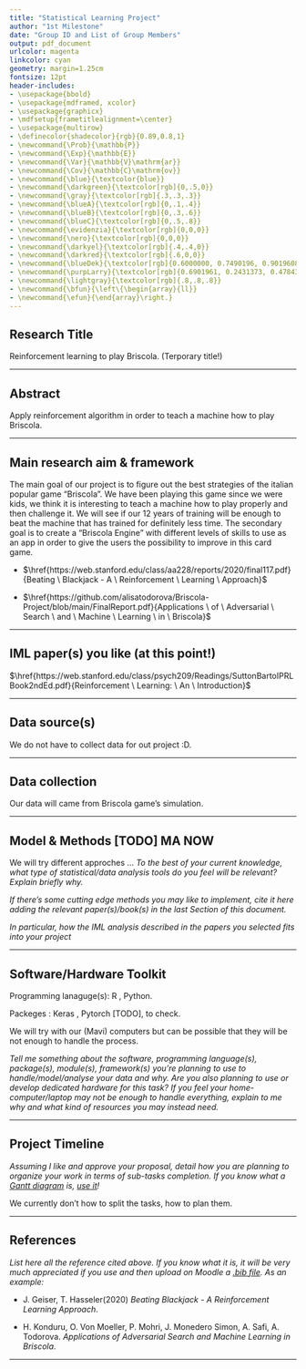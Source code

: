 ```yaml
---
title: "Statistical Learning Project"
author: "1st Milestone"
date: "Group ID and List of Group Members"
output: pdf_document
urlcolor: magenta
linkcolor: cyan
geometry: margin=1.25cm
fontsize: 12pt
header-includes:
- \usepackage{bbold}
- \usepackage{mdframed, xcolor}
- \usepackage{graphicx}
- \mdfsetup{frametitlealignment=\center}
- \usepackage{multirow}
- \definecolor{shadecolor}{rgb}{0.89,0.8,1}
- \newcommand{\Prob}{\mathbb{P}}
- \newcommand{\Exp}{\mathbb{E}}
- \newcommand{\Var}{\mathbb{V}\mathrm{ar}}
- \newcommand{\Cov}{\mathbb{C}\mathrm{ov}}
- \newcommand{\blue}{\textcolor{blue}}
- \newcommand{\darkgreen}{\textcolor[rgb]{0,.5,0}}
- \newcommand{\gray}{\textcolor[rgb]{.3,.3,.3}}
- \newcommand{\blueA}{\textcolor[rgb]{0,.1,.4}}
- \newcommand{\blueB}{\textcolor[rgb]{0,.3,.6}}
- \newcommand{\blueC}{\textcolor[rgb]{0,.5,.8}}
- \newcommand{\evidenzia}{\textcolor[rgb]{0,0,0}}
- \newcommand{\nero}{\textcolor[rgb]{0,0,0}}
- \newcommand{\darkyel}{\textcolor[rgb]{.4,.4,0}}
- \newcommand{\darkred}{\textcolor[rgb]{.6,0,0}}
- \newcommand{\blueDek}{\textcolor[rgb]{0.6000000, 0.7490196, 0.9019608}}
- \newcommand{\purpLarry}{\textcolor[rgb]{0.6901961, 0.2431373, 0.4784314}}
- \newcommand{\lightgray}{\textcolor[rgb]{.8,.8,.8}}
- \newcommand{\bfun}{\left\{\begin{array}{ll}}
- \newcommand{\efun}{\end{array}\right.}
---
```



Research Title
----------
Reinforcement learning to play Briscola. (Terporary title!)

----------


Abstract
----------
Apply reinforcement algorithm in order to teach a machine how to play Briscola.

----------


Main research aim \& framework
----------
The main goal of our project is to figure out the best strategies of the italian popular game "Briscola". We have been playing this game since we were kids, we think it  is interesting to teach a machine how to play properly and then challenge it. We will see if our 12 years of training will be enough to beat the machine that has trained for definitely less time. The secondary goal is to create a "Briscola Engine" with different levels of skills to use as an app in order to give the users the possibility to improve in this card game.








- $\href{https://web.stanford.edu/class/aa228/reports/2020/final117.pdf}{Beating \ Blackjack - A \ Reinforcement \ Learning  \ Approach}$

- $\href{https://github.com/alisatodorova/Briscola-Project/blob/main/FinalReport.pdf}{Applications \ of \ Adversarial \ Search \ and \ Machine \ Learning \ in \ Briscola}$


----------

IML paper(s) you like (at this point!)
----------

$\href{https://web.stanford.edu/class/psych209/Readings/SuttonBartoIPRLBook2ndEd.pdf}{Reinforcement \ Learning: \ An \ Introduction}$

-------

Data source(s) 
----------
We do not have to collect data for out project :D.

----------

Data collection
----------

Our data will came from Briscola game's simulation.

----------

Model \& Methods [TODO] MA NOW
----------
We will try different approches $\dots$
*To the best of your current knowledge, what type of statistical/data analysis tools do you feel will be relevant?*
*Explain briefly why.*

*If there's some cutting edge methods you may like to implement, cite it here adding the relevant paper(s)/book(s) in the last Section of this document.*

*In particular, how the IML analysis described in the papers you selected fits into your project*

----------


Software/Hardware Toolkit
----------
Programming lanaguge(s): R , Python.

Packeges : Keras , Pytorch [TODO], to check.

We will try with our (Mavi) computers but can be possible that they will be not enough to handle the process.

*Tell me something about the software, programming language(s), package(s), module(s), framework(s) you're planning to use to handle/model/analyse your data and why.*
*Are you also planning to use or develop dedicated hardware for this task?*
*If you feel your home-computer/laptop may not be enough to handle everything, explain to me why and what kind of resources you may instead need.*

----------

Project Timeline
----------
*Assuming I like and approve your proposal, detail how you are planning to organize your work in terms of sub-tasks completion.
If you know what a [Gantt diagram](https://en.wikipedia.org/wiki/Gantt_chart) is, [use it](https://plot.ly/r/gantt/)!*

We currently don't how to split the tasks, how to plan them.

----------


References
----------
*List here all the reference cited above. If you know what it is, it will be very much appreciated if you use and then upload on Moodle a [.bib file](https://rmarkdown.rstudio.com/authoring_bibliographies_and_citations.html#bibliographies).*
*As an example:*


- J. Geiser, T. Hasseler(2020) *Beating Blackjack - A Reinforcement Learning Approach*.

- H. Konduru, O. Von Moeller, P. Mohri, J. Monedero Simon, A. Safi, A. Todorova. *Applications of Adversarial Search and Machine Learning in Briscola*.


----------
